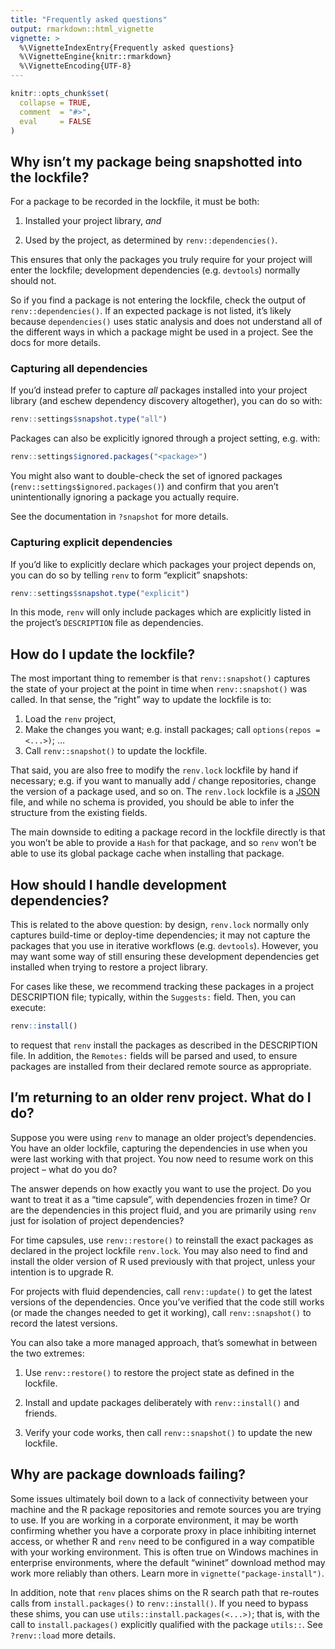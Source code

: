 ```yaml
---
title: "Frequently asked questions"
output: rmarkdown::html_vignette
vignette: >
  %\VignetteIndexEntry{Frequently asked questions}
  %\VignetteEngine{knitr::rmarkdown}
  %\VignetteEncoding{UTF-8}
---
```


```r
knitr::opts_chunk$set(
  collapse = TRUE,
  comment  = "#>",
  eval     = FALSE
)
```

## Why isn't my package being snapshotted into the lockfile?

For a package to be recorded in the lockfile, it must be both:

1.  Installed your project library, *and*

2.  Used by the project, as determined by `renv::dependencies()`.

This ensures that only the packages you truly require for your project will enter the lockfile; development dependencies (e.g. `devtools`) normally should not.

So if you find a package is not entering the lockfile, check the output of `renv::dependencies()`.
If an expected package is not listed, it's likely because `dependencies()` uses static analysis and does not understand all of the different ways in which a package might be used in a project.
See the docs for more details.

### Capturing all dependencies

If you'd instead prefer to capture *all* packages installed into your project library (and eschew dependency discovery altogether), you can do so with:

```r
renv::settings$snapshot.type("all")
```

Packages can also be explicitly ignored through a project setting, e.g. with:

```r
renv::settings$ignored.packages("<package>")
```

You might also want to double-check the set of ignored packages (`renv::settings$ignored.packages()`) and confirm that you aren't unintentionally ignoring a package you actually require.

See the documentation in `?snapshot` for more details.

### Capturing explicit dependencies

If you'd like to explicitly declare which packages your project depends on, you can do so by telling `renv` to form "explicit" snapshots:

```r
renv::settings$snapshot.type("explicit")
```

In this mode, `renv` will only include packages which are explicitly listed in the project's `DESCRIPTION` file as dependencies.

## How do I update the lockfile?

The most important thing to remember is that `renv::snapshot()` captures the state of your project at the point in time when `renv::snapshot()` was called.
In that sense, the "right" way to update the lockfile is to:

1.  Load the `renv` project,
2.  Make the changes you want; e.g. install packages; call `options(repos = <...>)`; ...
3.  Call `renv::snapshot()` to update the lockfile.

That said, you are also free to modify the `renv.lock` lockfile by hand if necessary; e.g. if you want to manually add / change repositories, change the version of a package used, and so on.
The `renv.lock` lockfile is a [JSON](https://www.json.org/json-en.html) file, and while no schema is provided, you should be able to infer the structure from the existing fields.

The main downside to editing a package record in the lockfile directly is that you won't be able to provide a `Hash` for that package, and so `renv` won't be able to use its global package cache when installing that package.

## How should I handle development dependencies?

This is related to the above question: by design, `renv.lock` normally only captures build-time or deploy-time dependencies; it may not capture the packages that you use in iterative workflows (e.g. `devtools`).
However, you may want some way of still ensuring these development dependencies get installed when trying to restore a project library.

For cases like these, we recommend tracking these packages in a project DESCRIPTION file; typically, within the `Suggests:` field.
Then, you can execute:

```r
renv::install()
```

to request that `renv` install the packages as described in the DESCRIPTION file.
In addition, the `Remotes:` fields will be parsed and used, to ensure packages are installed from their declared remote source as appropriate.

## I'm returning to an older renv project. What do I do?

Suppose you were using `renv` to manage an older project's dependencies.
You have an older lockfile, capturing the dependencies in use when you were last working with that project.
You now need to resume work on this project -- what do you do?

The answer depends on how exactly you want to use the project.
Do you want to treat it as a "time capsule", with dependencies frozen in time?
Or are the dependencies in this project fluid, and you are primarily using `renv` just for isolation of project dependencies?

For time capsules, use `renv::restore()` to reinstall the exact packages as declared in the project lockfile `renv.lock`.
You may also need to find and install the older version of R used previously with that project, unless your intention is to upgrade R.

For projects with fluid dependencies, call `renv::update()` to get the latest versions of the dependencies.
Once you've verified that the code still works (or made the changes needed to get it working), call `renv::snapshot()` to record the latest versions.

You can also take a more managed approach, that's somewhat in between the two extremes:

1.  Use `renv::restore()` to restore the project state as defined in the lockfile.

2.  Install and update packages deliberately with `renv::install()` and friends.

3.  Verify your code works, then call `renv::snapshot()` to update the new lockfile.

## Why are package downloads failing?

Some issues ultimately boil down to a lack of connectivity between your machine and the R package repositories and remote sources you are trying to use.
If you are working in a corporate environment, it may be worth confirming whether you have a corporate proxy in place inhibiting internet access, or whether R and `renv` need to be configured in a way compatible with your working environment.
This is often true on Windows machines in enterprise environments, where the default "wininet" download method may work more reliably than others.
Learn more in `vignette("package-install")`.

In addition, note that `renv` places shims on the R search path that re-routes calls from `install.packages()` to `renv::install()`.
If you need to bypass these shims, you can use `utils::install.packages(<...>)`; that is, with the call to `install.packages()` explicitly qualified with the package `utils::`.
See `?renv::load` more details.

